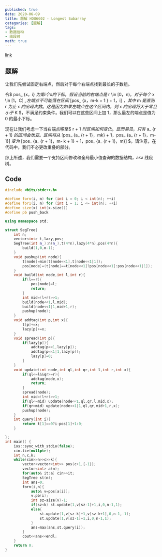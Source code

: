 ```yaml
---
published: true
date: 2020-06-09
title: 题解 HDU6602 - Longest Subarray
categories: [题解]
tags:
- 数据结构
- 线段树
math: true
---
```




[link](https://vjudge.net/problem/HDU-6602/origin)

## 题解

让我们先尝试固定右端点，然后对于每个右端点找到最长的子数组。

令$ pos_ {x，i} $为第 i 个$x$的下标。假设当前的右端点是$ r \in [0，n)$，对于每个$ x \in [1，C] $,左端点不可能落在区间$ [pos_ {x，m-k + 1 } + 1，i] $，其中$ m $是直到$ r $为止$ x $的出现次数。这是因为如果左端点在这个区间内，则$ x $的出现将大于零且小于$ K $，不满足约束条件。我们可以在这些区间上加 1，那么最左的端点是值为 0 的最小下标。

现在让我们考虑一下当右端点移至$ r + 1 $时区间如何变化。显而易见，只有$ a_ {r + 1} $的区间会改变。
区间将从$ [pos_ {a_ {r + 1}，mk} + 1，pos_ {a_ {r + 1}，m-1}] $变为$ [pos_ {a_ {r + 1}，m- k + 1} + 1，pos_ {a_ {r + 1}，m}] $。请注意，在代码中，我们不必更改重叠的部分。

综上所述，我们需要一个支持区间修改和全局最小值查询的数据结构，aka 线段树。

## Code
```cpp
#include <bits/stdc++.h>

#define forn(i, n) for (int i = 0; i < int(n); ++i)
#define for1(i, n) for (int i = 1; i <= int(n); ++i)
#define size(x) int(x.size())
#define pb push_back

using namespace std;

struct SegTree{
    int n;
    vector<int> t,lazy,pos;
    SegTree(int n_):n(n_),t(4*n),lazy(4*n),pos(4*n){
        build(1,0,n-1);
    }
    void pushup(int node){
        t[node]=min(t[node<<1],t[node<<1|1]);
        pos[node]=(t[node]==t[node<<1]?pos[node<<1]:pos[node<<1|1]);
    }
    void build(int node,int l,int r){
        if(l==r){
            pos[node]=l;
            return;
        }
        int mid=(l+r)>>1;
        build(node<<1,l,mid);
        build(node<<1|1,mid+1,r);
        pushup(node);
    }
    void addtag(int p,int x){
        t[p]+=x;
        lazy[p]+=x;
    }
    void spread(int p){
        if(lazy[p]){
            addtag(p<<1,lazy[p]);
            addtag(p<<1|1,lazy[p]);
            lazy[p]=0;
        }
    }
    void update(int node,int ql,int qr,int l,int r,int x){
        if(ql<=l&&qr>=r){
            addtag(node,x);
            return;
        }
        spread(node);
        int mid=(l+r)>>1;
        if(ql<=mid) update(node<<1,ql,qr,l,mid,x);
        if(qr>mid) update(node<<1|1,ql,qr,mid+1,r,x);
        pushup(node);
    }
    int query(int i){
        return t[1]==0?i-pos[1]+1:0;
    }

};
int main() {
    ios::sync_with_stdio(false);
    cin.tie(nullptr);
    int n,c,k;
    while(cin>>n>>c>>k){
        vector<vector<int>> pos(c+1,{-1});
        vector<int> a(n);
        for(auto& it:a) cin>>it;
        SegTree st(n);
        int ans=0;
        forn(i,n){
            auto& v=pos[a[i]];
            v.pb(i);
            int sz=size(v)-1;
            if(sz<k) st.update(1,v[sz-1]+1,i,0,n-1,1);
            else{
                st.update(1,v[sz-k]+1,v[sz-k+1],0,n-1,-1);
                st.update(1,v[sz-1]+1,i,0,n-1,1);
            }
            ans=max(ans,st.query(i));
        }
        cout<<ans<<endl;
    }
    return 0;
}
```
